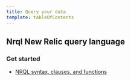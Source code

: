 ```yaml
---
title: Query your data
template: tableOfContents
---
```


## Nrql New Relic query language

### Get started

* [NRQL syntax, clauses, and functions](/docs/query-your-data/nrql-new-relic-query-language/get-started/nrql-syntax-clauses-functions)
